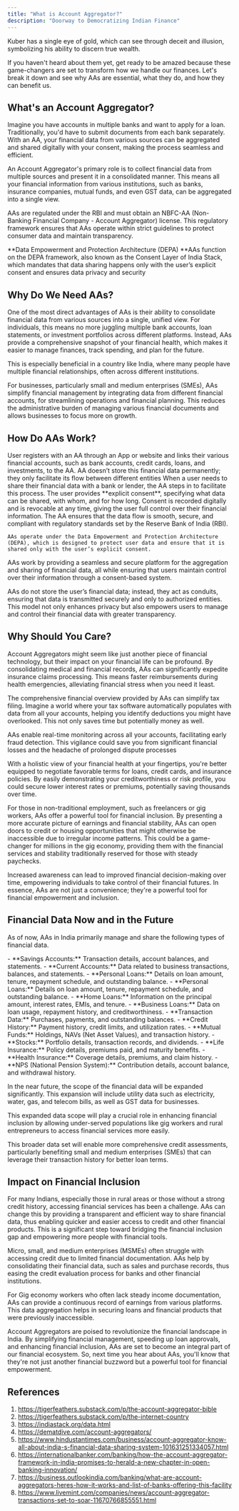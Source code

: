 ```yaml
---
title: "What is Account Aggregator?"
description: "Doorway to Democratizing Indian Finance"
---
```


<Info>
  Kuber has a single eye of gold, which can see through deceit and illusion, symbolizing his ability to discern true wealth.
</Info>

If you haven't heard about them yet, get ready to be amazed because these game-changers are set to transform how we handle our finances. Let's break it down and see why AAs are essential, what they do, and how they can benefit us.

## What's an Account Aggregator?

Imagine you have accounts in multiple banks and want to apply for a loan. Traditionally, you'd have to submit documents from each bank separately. With an AA, your financial data from various sources can be aggregated and shared digitally with your consent, making the process seamless and efficient.

An Account Aggregator's primary role is to collect financial data from multiple sources and present it in a consolidated manner. This means all your financial information from various institutions, such as banks, insurance companies, mutual funds, and even GST data, can be aggregated into a single view.

AAs are regulated under the RBI and must obtain an NBFC-AA (Non-Banking Financial Company - Account Aggregator) license. This regulatory framework ensures that AAs operate within strict guidelines to protect consumer data and maintain transparency.

<Info>
  **Data Empowerment and Protection Architecture (DEPA) **AAs function on the DEPA framework, also known as the Consent Layer of India Stack, which mandates that data sharing happens only with the user’s explicit consent and ensures data privacy and security
</Info>

## Why Do We Need AAs?

One of the most direct advantages of AAs is their ability to consolidate financial data from various sources into a single, unified view. For individuals, this means no more juggling multiple bank accounts, loan statements, or investment portfolios across different platforms. Instead, AAs provide a comprehensive snapshot of your financial health, which makes it easier to manage finances, track spending, and plan for the future.

<Note>
  This is especially beneficial in a country like India, where many people have multiple financial relationships, often across different institutions.
</Note>

For businesses, particularly small and medium enterprises (SMEs), AAs simplify financial management by integrating data from different financial accounts, for streamlining operations and financial planning. This reduces the administrative burden of managing various financial documents and allows businesses to focus more on growth​.

## How Do AAs Work?

<Steps>
  <Step title="Step 1 - Linking">
    User registers with an AA through an App or website and links their various financial accounts, such as bank accounts, credit cards, loans, and investments, to the AA. AA doesn’t store this financial data permanently; they only facilitate its flow between different entities
  </Step>
  <Step title="Step 2 - Consent" iconType="regular">
    When a user needs to share their financial data with a bank or lender, the AA steps in to facilitate this process. The user provides **explicit consent**, specifying what data can be shared, with whom, and for how long. Consent is recorded digitally and is revocable at any time, giving the user full control over their financial information.
  </Step>
  <Step title="Step 3 - Security">
    The AA ensures that the data flow is smooth, secure, and compliant with regulatory standards set by the Reserve Bank of India (RBI)​.

    AAs operate under the Data Empowerment and Protection Architecture (DEPA), which is designed to protect user data and ensure that it is shared only with the user’s explicit consent.
  </Step>
</Steps>

AAs work by providing a seamless and secure platform for the aggregation and sharing of financial data, all while ensuring that users maintain control over their information through a consent-based system.

AAs do not store the user’s financial data; instead, they act as conduits, ensuring that data is transmitted securely and only to authorized entities. This model not only enhances privacy but also empowers users to manage and control their financial data with greater transparency.​

## Why Should You Care?

Account Aggregators might seem like just another piece of financial technology, but their impact on your financial life can be profound. By consolidating medical and financial records, AAs can significantly expedite insurance claims processing. This means faster reimbursements during health emergencies, alleviating financial stress when you need it least.

The comprehensive financial overview provided by AAs can simplify tax filing. Imagine a world where your tax software automatically populates with data from all your accounts, helping you identify deductions you might have overlooked. This not only saves time but potentially money as well.

<Tip>
  AAs enable real-time monitoring across all your accounts, facilitating early fraud detection. This vigilance could save you from significant financial losses and the headache of prolonged dispute processes
</Tip>

With a holistic view of your financial health at your fingertips, you're better equipped to negotiate favorable terms for loans, credit cards, and insurance policies. By easily demonstrating your creditworthiness or risk profile, you could secure lower interest rates or premiums, potentially saving thousands over time.

For those in non-traditional employment, such as freelancers or gig workers, AAs offer a powerful tool for financial inclusion. By presenting a more accurate picture of earnings and financial stability, AAs can open doors to credit or housing opportunities that might otherwise be inaccessible due to irregular income patterns. This could be a game-changer for millions in the gig economy, providing them with the financial services and stability traditionally reserved for those with steady paychecks.

<Check>
  Increased awareness can lead to improved financial decision-making over time, empowering individuals to take control of their financial futures. In essence, AAs are not just a convenience; they're a powerful tool for financial empowerment and inclusion.
</Check>

## Financial Data Now and in the Future

As of now, AAs in India primarily manage and share the following types of financial data.

<Tabs>
  <Tab title="Banks">
    - **Savings Accounts:** Transaction details, account balances, and statements.
    - **Current Accounts:** Data related to business transactions, balances, and statements.
    - **Personal Loans:** Details on loan amount, tenure, repayment schedule, and outstanding balance.
  </Tab>
  <Tab title="Loans">
    - **Personal Loans:** Details on loan amount, tenure, repayment schedule, and outstanding balance.
    - **Home Loans:** Information on the principal amount, interest rates, EMIs, and tenure.
    - **Business Loans:** Data on loan usage, repayment history, and creditworthiness.
  </Tab>
  <Tab title="Credit Cards">
    - **Transaction Data:** Purchases, payments, and outstanding balances.
    - **Credit History:** Payment history, credit limits, and utilization rates.
  </Tab>
  <Tab title="Investments">
    - **Mutual Funds:** Holdings, NAVs (Net Asset Values), and transaction history.
    - **Stocks:** Portfolio details, transaction records, and dividends.
  </Tab>
  <Tab title="Insurance">
    - **Life Insurance:** Policy details, premiums paid, and maturity benefits.
    - **Health Insurance:** Coverage details, premiums, and claim history.
  </Tab>
  <Tab title="Pension">
    - **NPS (National Pension System):** Contribution details, account balance, and withdrawal history.
  </Tab>
</Tabs>

In the near future, the scope of the financial data will be expanded significantly. This expansion will include utility data such as electricity, water, gas, and telecom bills, as well as GST data for businesses.

This expanded data scope will play a crucial role in enhancing financial inclusion by allowing under-served populations like gig workers and rural entrepreneurs to access financial services more easily.

This broader data set will enable more comprehensive credit assessments, particularly benefiting small and medium enterprises (SMEs) that can leverage their transaction history for better loan terms.

## Impact on Financial Inclusion

For many Indians, especially those in rural areas or those without a strong credit history, accessing financial services has been a challenge. AAs can change this by providing a transparent and efficient way to share financial data, thus enabling quicker and easier access to credit and other financial products. This is a significant step toward bridging the financial inclusion gap and empowering more people with financial tools.

Micro, small, and medium enterprises (MSMEs) often struggle with accessing credit due to limited financial documentation. AAs help by consolidating their financial data, such as sales and purchase records, thus easing the credit evaluation process for banks and other financial institutions​.

For Gig economy workers who often lack steady income documentation, AAs can provide a continuous record of earnings from various platforms. This data aggregation helps in securing loans and financial products that were previously inaccessible​.

<Check>
  Account Aggregators are poised to revolutionize the financial landscape in India. By simplifying financial management, speeding up loan approvals, and enhancing financial inclusion, AAs are set to become an integral part of our financial ecosystem. So, next time you hear about AAs, you'll know that they're not just another financial buzzword but a powerful tool for financial empowerment.
</Check>

## References

1. https://tigerfeathers.substack.com/p/the-account-aggregator-bible
2. https://tigerfeathers.substack.com/p/the-internet-country
3. https://indiastack.org/data.html
4. https://dematdive.com/account-aggregators/
5. https://www.hindustantimes.com/business/account-aggregator-know-all-about-india-s-financial-data-sharing-system-101631251334057.html
6. https://internationalbanker.com/banking/how-the-account-aggregator-framework-in-india-promises-to-herald-a-new-chapter-in-open-banking-innovation/
7. https://business.outlookindia.com/banking/what-are-account-aggregators-heres-how-it-works-and-list-of-banks-offering-this-facility
8. https://www.livemint.com/companies/news/account-aggregator-transactions-set-to-soar-11670766855551.html